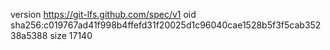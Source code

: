 version https://git-lfs.github.com/spec/v1
oid sha256:c019767ad41f998b4ffefd31f20025d1c96040cae1528b5f3f5cab35238a5388
size 17140
